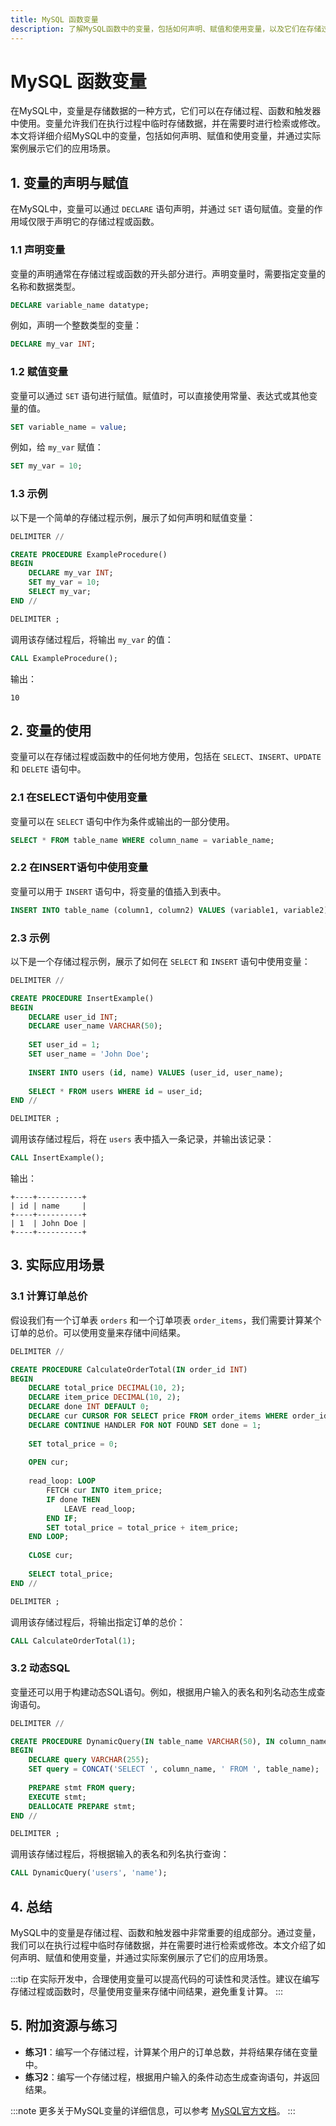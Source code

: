 ```yaml
---
title: MySQL 函数变量
description: 了解MySQL函数中的变量，包括如何声明、赋值和使用变量，以及它们在存储过程和函数中的实际应用。
---
```


# MySQL 函数变量

在MySQL中，变量是存储数据的一种方式，它们可以在存储过程、函数和触发器中使用。变量允许我们在执行过程中临时存储数据，并在需要时进行检索或修改。本文将详细介绍MySQL中的变量，包括如何声明、赋值和使用变量，并通过实际案例展示它们的应用场景。

## 1. 变量的声明与赋值

在MySQL中，变量可以通过 `DECLARE` 语句声明，并通过 `SET` 语句赋值。变量的作用域仅限于声明它的存储过程或函数。

### 1.1 声明变量

变量的声明通常在存储过程或函数的开头部分进行。声明变量时，需要指定变量的名称和数据类型。

```sql
DECLARE variable_name datatype;
```

例如，声明一个整数类型的变量：

```sql
DECLARE my_var INT;
```

### 1.2 赋值变量

变量可以通过 `SET` 语句进行赋值。赋值时，可以直接使用常量、表达式或其他变量的值。

```sql
SET variable_name = value;
```

例如，给 `my_var` 赋值：

```sql
SET my_var = 10;
```

### 1.3 示例

以下是一个简单的存储过程示例，展示了如何声明和赋值变量：

```sql
DELIMITER //

CREATE PROCEDURE ExampleProcedure()
BEGIN
    DECLARE my_var INT;
    SET my_var = 10;
    SELECT my_var;
END //

DELIMITER ;
```

调用该存储过程后，将输出 `my_var` 的值：

```sql
CALL ExampleProcedure();
```

输出：

```
10
```

## 2. 变量的使用

变量可以在存储过程或函数中的任何地方使用，包括在 `SELECT`、`INSERT`、`UPDATE` 和 `DELETE` 语句中。

### 2.1 在SELECT语句中使用变量

变量可以在 `SELECT` 语句中作为条件或输出的一部分使用。

```sql
SELECT * FROM table_name WHERE column_name = variable_name;
```

### 2.2 在INSERT语句中使用变量

变量可以用于 `INSERT` 语句中，将变量的值插入到表中。

```sql
INSERT INTO table_name (column1, column2) VALUES (variable1, variable2);
```

### 2.3 示例

以下是一个存储过程示例，展示了如何在 `SELECT` 和 `INSERT` 语句中使用变量：

```sql
DELIMITER //

CREATE PROCEDURE InsertExample()
BEGIN
    DECLARE user_id INT;
    DECLARE user_name VARCHAR(50);
    
    SET user_id = 1;
    SET user_name = 'John Doe';
    
    INSERT INTO users (id, name) VALUES (user_id, user_name);
    
    SELECT * FROM users WHERE id = user_id;
END //

DELIMITER ;
```

调用该存储过程后，将在 `users` 表中插入一条记录，并输出该记录：

```sql
CALL InsertExample();
```

输出：

```
+----+----------+
| id | name     |
+----+----------+
| 1  | John Doe |
+----+----------+
```

## 3. 实际应用场景

### 3.1 计算订单总价

假设我们有一个订单表 `orders` 和一个订单项表 `order_items`，我们需要计算某个订单的总价。可以使用变量来存储中间结果。

```sql
DELIMITER //

CREATE PROCEDURE CalculateOrderTotal(IN order_id INT)
BEGIN
    DECLARE total_price DECIMAL(10, 2);
    DECLARE item_price DECIMAL(10, 2);
    DECLARE done INT DEFAULT 0;
    DECLARE cur CURSOR FOR SELECT price FROM order_items WHERE order_id = order_id;
    DECLARE CONTINUE HANDLER FOR NOT FOUND SET done = 1;
    
    SET total_price = 0;
    
    OPEN cur;
    
    read_loop: LOOP
        FETCH cur INTO item_price;
        IF done THEN
            LEAVE read_loop;
        END IF;
        SET total_price = total_price + item_price;
    END LOOP;
    
    CLOSE cur;
    
    SELECT total_price;
END //

DELIMITER ;
```

调用该存储过程后，将输出指定订单的总价：

```sql
CALL CalculateOrderTotal(1);
```

### 3.2 动态SQL

变量还可以用于构建动态SQL语句。例如，根据用户输入的表名和列名动态生成查询语句。

```sql
DELIMITER //

CREATE PROCEDURE DynamicQuery(IN table_name VARCHAR(50), IN column_name VARCHAR(50))
BEGIN
    DECLARE query VARCHAR(255);
    SET query = CONCAT('SELECT ', column_name, ' FROM ', table_name);
    
    PREPARE stmt FROM query;
    EXECUTE stmt;
    DEALLOCATE PREPARE stmt;
END //

DELIMITER ;
```

调用该存储过程后，将根据输入的表名和列名执行查询：

```sql
CALL DynamicQuery('users', 'name');
```

## 4. 总结

MySQL中的变量是存储过程、函数和触发器中非常重要的组成部分。通过变量，我们可以在执行过程中临时存储数据，并在需要时进行检索或修改。本文介绍了如何声明、赋值和使用变量，并通过实际案例展示了它们的应用场景。

:::tip
在实际开发中，合理使用变量可以提高代码的可读性和灵活性。建议在编写存储过程或函数时，尽量使用变量来存储中间结果，避免重复计算。
:::

## 5. 附加资源与练习

- **练习1**：编写一个存储过程，计算某个用户的订单总数，并将结果存储在变量中。
- **练习2**：编写一个存储过程，根据用户输入的条件动态生成查询语句，并返回结果。

:::note
更多关于MySQL变量的详细信息，可以参考 [MySQL官方文档](https://dev.mysql.com/doc/refman/8.0/en/declare-local-variable.html)。
:::
